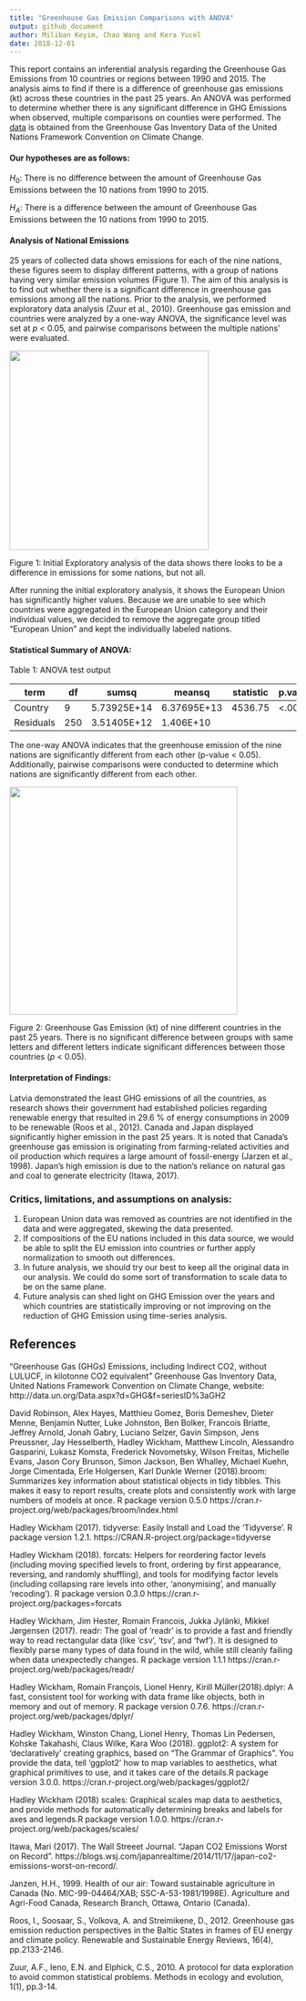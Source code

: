 ```yaml
---
title: "Greenhouse Gas Emission Comparisons with ANOVA"
output: github_document
author: Miliban Keyim, Chao Wang and Kera Yucel
date: 2018-12-01
---
```


This report contains an inferential analysis regarding the Greenhouse Gas Emissions from 10 countries or regions between 1990 and 2015. The analysis aims to find if there is a difference of greenhouse gas emissions (kt) across these countries in the past 25 years. An ANOVA was performed to determine whether there is any significant difference in GHG Emissions when observed, multiple comparisons on counties were performed. The [data]("http://data.un.org/Data.aspx?d=GHG&f=seriesID%3aGH2") is obtained from the Greenhouse Gas Inventory Data of the United Nations Framework Convention on Climate Change. 
  

#### Our hypotheses are as follows:

 *H*<sub>0</sub>: There is no difference between the amount of Greenhouse Gas Emissions between the 10 nations from 1990 to 2015.
 
 *H*<sub>*A*</sub>: There is a difference between the amount of Greenhouse Gas Emissions between the 10 nations from 1990 to 2015.


#### Analysis of National Emissions 

25 years of collected data shows emissions for each of the nine nations, these figures seem to display different patterns, with a group of nations having very similar emission volumes (Figure 1). The aim of this analysis is to find out whether there is a significant difference in greenhouse gas emissions among all the nations. Prior to the analysis, we performed exploratory data analysis (Zuur et al., 2010). Greenhouse gas emission and countries were analyzed by a one-way ANOVA, the significance level was set at *p* &lt; 0.05, and pairwise comparisons between the multiple nations' were evaluated.


![](../results/fig/GHG_explore.png){width=350px}  

Figure 1: Initial Exploratory analysis of the data shows there looks to be a difference in emissions for some nations, but not all.   

After running the initial exploratory analysis, it shows the European Union has significantly higher values. Because we are unable to see which countries were aggregated in the European Union category and their individual values, we decided to remove the aggregate group titled "European Union" and kept the individually labeled nations.



#### Statistical Summary of ANOVA:  

Table 1: ANOVA test output  

| term | df | sumsq | meansq | statistic | p.value |
|-----------|-----|-------------|-------------|-------------|-----------|
| Country | 9 | 5.73925E+14 | 6.37695E+13 | 4536.75 | <.001 |
| Residuals | 250 |3.51405E+12 | 1.406E+10 |         |        |

The one-way ANOVA indicates that the greenhouse emission of the nine nations are significantly different from each other (p-value < 0.05). Additionally, pairwise comparisons were conducted to determine which nations are significantly different from each other. 

![](../results/fig/GH_boxplot.png){width=400px}

Figure 2: Greenhouse Gas Emission (kt) of nine different countries in the past 25 years. There is no significant difference between groups with same letters and different letters indicate significant differences between those countries (*p* &lt; 0.05).


#### Interpretation of Findings:  

Latvia demonstrated the least GHG emissions of all the countries, as research shows their government had established policies regarding renewable energy that resulted in 29.6 % of energy consumptions in 2009 to be renewable (Roos et al., 2012). Canada and Japan displayed significantly higher emission in the past 25 years. It is noted that Canada's greenhouse gas emission is originating from farming-related activities and oil production which requires a large amount of fossil-energy (Jarzen et al., 1998). Japan's high emission is due to the nation's reliance on natural gas and coal to generate electricity (Itawa, 2017).

### Critics, limitations, and assumptions on analysis: 

1. European Union data was removed as countries are not identified in the data and were aggregated, skewing the data presented.
2. If compositions of the EU nations included in this data source, we would be able to split the EU emission into countries or further apply normalization to smooth out differences.
3. In future analysis, we should try our best to keep all the original data in our analysis. We could do some sort of transformation to scale data to be on the same plane.
4. Future analysis can shed light on GHG Emission over the years and which countries are statistically improving or not improving on the reduction of GHG Emission using time-series analysis. 


















## References

  "Greenhouse Gas (GHGs) Emissions, including Indirect CO2, without LULUCF, in kilotonne CO2 equivalent" Greenhouse Gas Inventory Data, United Nations Framework Convention on Climate Change, website: http://data.un.org/Data.aspx?d=GHG&f=seriesID%3aGH2  


  David Robinson, Alex Hayes, Matthieu Gomez, Boris Demeshev, Dieter Menne, Benjamin Nutter, Luke Johnston, Ben Bolker, Francois Briatte, Jeffrey Arnold, Jonah Gabry, Luciano Selzer, Gavin Simpson, Jens Preussner, Jay Hesselberth, Hadley Wickham, Matthew Lincoln, Alessandro Gasparini, Lukasz Komsta, Frederick Novometsky, Wilson Freitas, Michelle Evans, Jason Cory Brunson, Simon Jackson, Ben Whalley, Michael Kuehn, Jorge Cimentada, Erle Holgersen, Karl Dunkle Werner (2018).broom: Summarizes key information about statistical objects in tidy tibbles. This makes it easy to report results, create plots and consistently work with large numbers of models at once. R package version 0.5.0  https://cran.r-project.org/web/packages/broom/index.html  


  Hadley Wickham (2017). tidyverse: Easily Install and Load the 'Tidyverse'. R package version 1.2.1. https://CRAN.R-project.org/package=tidyverse  


  Hadley Wickham (2018). forcats: Helpers for reordering factor levels (including moving specified levels to front, ordering by first appearance, reversing, and randomly shuffling), and tools for modifying factor levels (including collapsing rare levels into other, 'anonymising', and manually 'recoding'). R package version 0.3.0 https://cran.r-project.org/packages=forcats  


  Hadley Wickham, Jim Hester, Romain Francois, Jukka Jylänki, Mikkel Jørgensen (2017). readr: The goal of 'readr' is to provide a fast and friendly way to read rectangular data (like 'csv', 'tsv', and 'fwf'). It is designed to flexibly parse many types of data found in the wild, while still cleanly failing when data unexpectedly changes. R package version 1.1.1
  https://cran.r-project.org/web/packages/readr/  


  Hadley Wickham, Romain François, Lionel Henry, Kirill Müller(2018).dplyr: A fast, consistent tool for working with data frame like objects, both in memory and out of memory. R package version 0.7.6. https://cran.r-project.org/web/packages/dplyr/  


  Hadley Wickham, Winston Chang, Lionel Henry, Thomas Lin Pedersen, Kohske Takahashi, Claus Wilke, Kara Woo (2018). ggplot2: A system for 'declaratively' creating graphics, based on "The Grammar of Graphics". You provide the data, tell 'ggplot2' how to map variables to aesthetics, what graphical primitives to use, and it takes care of the details.R package version 3.0.0. https://cran.r-project.org/web/packages/ggplot2/  



  Hadley Wickham (2018) scales: Graphical scales map data to aesthetics, and provide methods for automatically determining breaks and labels for axes and legends.R package version 1.0.0. https://cran.r-project.org/web/packages/scales/  

  Itawa, Mari (2017). The Wall Streeet Journal. "Japan CO2 Emissions Worst on Record". https://blogs.wsj.com/japanrealtime/2014/11/17/japan-co2-emissions-worst-on-record/.
  

  Janzen, H.H., 1999. Health of our air: Toward sustainable agriculture in Canada (No. MIC-99-04464/XAB; SSC-A-53-1981/1998E). Agriculture and Agri-Food Canada, Research Branch, Ottawa, Ontario (Canada).  


  Roos, I., Soosaar, S., Volkova, A. and Streimikene, D., 2012. Greenhouse gas emission reduction perspectives in the Baltic States in frames of EU energy and climate policy. Renewable and Sustainable Energy Reviews, 16(4), pp.2133-2146.  
  
  Zuur, A.F., Ieno, E.N. and Elphick, C.S., 2010. A protocol for data exploration to avoid common statistical problems. Methods in ecology and evolution, 1(1), pp.3-14.

